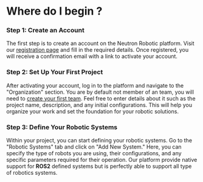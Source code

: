 # Where do I begin ?

### Step 1: Create an Account

The first step is to create an account on the Neutron Robotic platform. Visit our [registration page](https://neutronrobotic.com/register) and fill in the required details. Once registered, you will receive a confirmation email with a link to activate your account.

### Step 2: Set Up Your First Project

After activating your account, log in to the platform and navigate to the "Organization" section. You are by default not member of an team, you will need to [create your first team](https://neutronrobotic.com/create-team). Feel free to enter details about it such as the project name, description, and any initial configurations. This will help you organize your work and set the foundation for your robotic solutions.

### Step 3: Define Your Robotic Systems

Within your project, you can start defining your robotic systems. Go to the "Robotic Systems" tab and click on "Add New System." Here, you can specify the type of robots you are using, their configurations, and any specific parameters required for their operation. Our platform provide native support for **ROS2** defined systems but is perfectly able to support all type of robotics systems.

